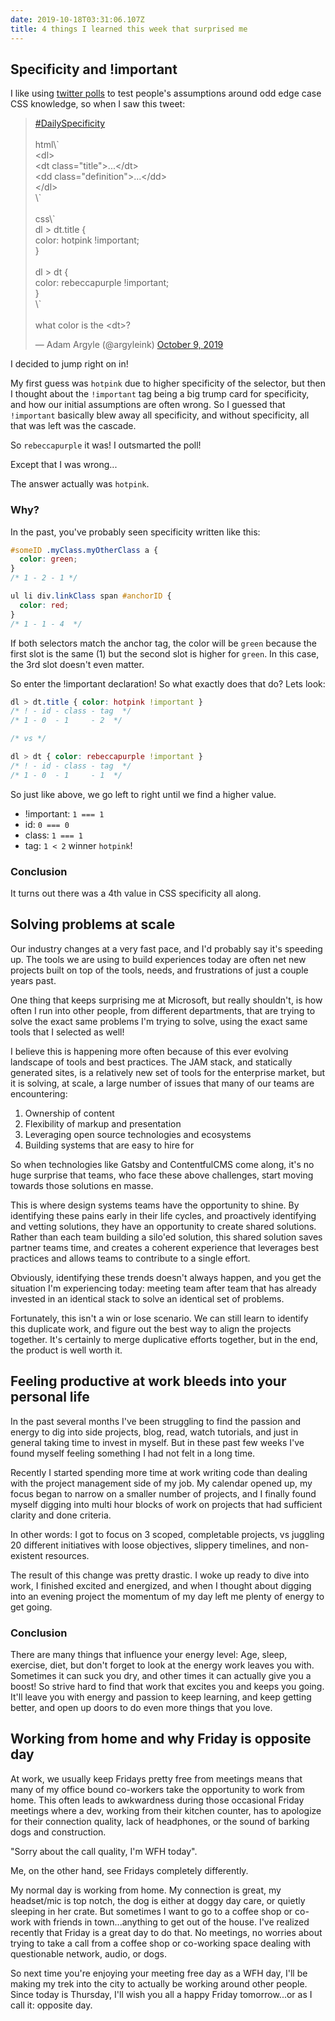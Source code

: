 ```yaml
---
date: 2019-10-18T03:31:06.107Z
title: 4 things I learned this week that surprised me
---
```


## Specificity and !important

I like using [twitter polls](https://twitter.com/micahgodbolt/status/1131626097349496833) to test people's assumptions around odd edge case CSS knowledge, so when I saw this tweet:

<blockquote class="twitter-tweet"><p lang="en" dir="ltr"><a href="https://twitter.com/hashtag/DailySpecificity?src=hash&amp;ref_src=twsrc%5Etfw">#DailySpecificity</a><br/><br/>html\`<br/> &lt;dl&gt;<br/> &lt;dt class=&quot;title&quot;&gt;...&lt;/dt&gt;<br/> &lt;dd class=&quot;definition&quot;&gt;...&lt;/dd&gt;<br/> &lt;/dl&gt;<br/>\`<br/><br/>css\`<br/> dl &gt; dt.title {<br/> color: hotpink !important;<br/> }<br/><br/> dl &gt; dt {<br/> color: rebeccapurple !important;<br/> }<br/>\`<br/><br/>what color is the &lt;dt&gt;?</p>&mdash; Adam Argyle (@argyleink) <a href="https://twitter.com/argyleink/status/1182041480065536000?ref_src=twsrc%5Etfw">October 9, 2019</a></blockquote>

I decided to jump right on in!

My first guess was `hotpink` due to higher specificity of the selector, but then I thought about the `!important` tag being a big trump card for specificity, and how our initial assumptions are often wrong. So I guessed that `!important` basically blew away all specificity, and without specificity, all that was left was the cascade.

So `rebeccapurple` it was! I outsmarted the poll!

Except that I was wrong...

The answer actually was `hotpink`.

### Why?

In the past, you've probably seen specificity written like this:

```css
#someID .myClass.myOtherClass a {
  color: green;
}
/* 1 - 2 - 1 */

ul li div.linkClass span #anchorID {
  color: red;
}
/* 1 - 1 - 4  */
```

If both selectors match the anchor tag, the color will be `green` because the first slot is the same (1) but the second slot is higher for `green`. In this case, the 3rd slot doesn't even matter.

So enter the !important declaration! So what exactly does that do? Lets look:

```css
dl > dt.title { color: hotpink !important }
/* ! - id - class - tag  */
/* 1 - 0  - 1     - 2  */

/* vs */

dl > dt { color: rebeccapurple !important }
/* ! - id - class - tag  */
/* 1 - 0  - 1     - 1  */
```

So just like above, we go left to right until we find a higher value.

- !important: `1 === 1`
- id: `0 === 0`
- class: `1 === 1`
- tag: `1 < 2` winner `hotpink`!

### Conclusion

It turns out there was a 4th value in CSS specificity all along.

## Solving problems at scale

Our industry changes at a very fast pace, and I'd probably say it's speeding up. The tools we are using to build experiences today are often net new projects built on top of the tools, needs, and frustrations of just a couple years past.

One thing that keeps surprising me at Microsoft, but really shouldn't, is how often I run into other people, from different departments, that are trying to solve the exact same problems I'm trying to solve, using the exact same tools that I selected as well!

I believe this is happening more often because of this ever evolving landscape of tools and best practices. The JAM stack, and statically generated sites, is a relatively new set of tools for the enterprise market, but it is solving, at scale, a large number of issues that many of our teams are encountering:

1. Ownership of content
2. Flexibility of markup and presentation
3. Leveraging open source technologies and ecosystems
4. Building systems that are easy to hire for

So when technologies like Gatsby and ContentfulCMS come along, it's no huge surprise that teams, who face these above challenges, start moving towards those solutions en masse.

This is where design systems teams have the opportunity to shine. By identifying these pains early in their life cycles, and proactively identifying and vetting solutions, they have an opportunity to create shared solutions. Rather than each team building a silo'ed solution, this shared solution saves partner teams time, and creates a coherent experience that leverages best practices and allows teams to contribute to a single effort.

Obviously, identifying these trends doesn't always happen, and you get the situation I'm experiencing today: meeting team after team that has already invested in an identical stack to solve an identical set of problems.

Fortunately, this isn't a win or lose scenario. We can still learn to identify this duplicate work, and figure out the best way to align the projects together. It's certainly to merge duplicative efforts together, but in the end, the product is well worth it.

## Feeling productive at work bleeds into your personal life

In the past several months I've been struggling to find the passion and energy to dig into side projects, blog, read, watch tutorials, and just in general taking time to invest in myself. But in these past few weeks I've found myself feeling something I had not felt in a long time.

Recently I started spending more time at work writing code than dealing with the project management side of my job. My calendar opened up, my focus began to narrow on a smaller number of projects, and I finally found myself digging into multi hour blocks of work on projects that had sufficient clarity and done criteria.

In other words: I got to focus on 3 scoped, completable projects, vs juggling 20 different initiatives with loose objectives, slippery timelines, and non-existent resources.

The result of this change was pretty drastic. I woke up ready to dive into work, I finished excited and energized, and when I thought about digging into an evening project the momentum of my day left me plenty of energy to get going.

### Conclusion

There are many things that influence your energy level: Age, sleep, exercise, diet, but don't forget to look at the energy work leaves you with. Sometimes it can suck you dry, and other times it can actually give you a boost! So strive hard to find that work that excites you and keeps you going. It'll leave you with energy and passion to keep learning, and keep getting better, and open up doors to do even more things that you love.

## Working from home and why Friday is opposite day

At work, we usually keep Fridays pretty free from meetings means that many of my office bound co-workers take the opportunity to work from home. This often leads to awkwardness during those occasional Friday meetings where a dev, working from their kitchen counter, has to apologize for their connection quality, lack of headphones, or the sound of barking dogs and construction.

"Sorry about the call quality, I'm WFH today".

Me, on the other hand, see Fridays completely differently.

My normal day is working from home. My connection is great, my headset/mic is top notch, the dog is either at doggy day care, or quietly sleeping in her crate. But sometimes I want to go to a coffee shop or co-work with friends in town...anything to get out of the house. I've realized recently that Friday is a great day to do that. No meetings, no worries about trying to take a call from a coffee shop or co-working space dealing with questionable network, audio, or dogs.

So next time you're enjoying your meeting free day as a WFH day, I'll be making my trek into the city to actually be working around other people. Since today is Thursday, I'll wish you all a happy Friday tomorrow...or as I call it: opposite day.
